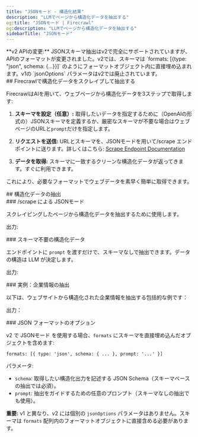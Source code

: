 ```yaml
---
title: "JSONモード - 構造化結果"
description: "LLMでページから構造化データを抽出する"
og:title: "JSONモード | Firecrawl"
og:description: "LLMでページから構造化データを抽出する"
sidebarTitle: "JSONモード"
---
```



<Note>
  **v2 APIの変更:** JSONスキーマ抽出はv2で完全にサポートされていますが、APIのフォーマットが変更されました。v2では、スキーマは `formats: [{type: "json", schema: {...}}]` のようにフォーマットオブジェクト内に直接埋め込まれます。v1の `jsonOptions` パラメータはv2では廃止されています。
</Note>


<div id="scrape-and-extract-structured-data-with-firecrawl">
  ## Firecrawlで構造化データをスクレイプして抽出する
</div>

FirecrawlはAIを用いて、ウェブページから構造化データを3ステップで取得します:

1. **スキーマを設定（任意）:**
   取得したいデータを指定するために（OpenAIの形式の）JSONスキーマを定義するか、厳密なスキーマが不要な場合はウェブページのURLと`prompt`だけを指定します。

2. **リクエストを送信:**
   URLとスキーマを、JSONモードを用いて/scrape エンドポイントに送ります。詳しくはこちら:
   [Scrape Endpoint Documentation](https://docs.firecrawl.dev/api-reference/endpoint/scrape)

3. **データを取得:**
   スキーマに一致するクリーンな構造化データが返ってきます。すぐに利用できます。

これにより、必要なフォーマットでウェブデータを素早く簡単に取得できます。

<div id="extract-structured-data">
  ## 構造化データの抽出
</div>

<div id="json-mode-via-scrape">
  ### /scrape による JSONモード
</div>

スクレイピングしたページから構造化データを抽出するために使用します。

<CodeGroup>

<ExtractPython />
<ExtractNode />
<ExtractCURL />

</CodeGroup>

出力:

<ExtractOutput />

<div id="structured-data-without-schema">
  ### スキーマ不要の構造化データ
</div>

エンドポイントに `prompt` を渡すだけで、スキーマなしで抽出できます。データの構造は LLM が決定します。

<CodeGroup>

<ExtractNoSchemaPython />
<ExtractNoSchemaNode />
<ExtractNoSchemaCURL />

</CodeGroup>

出力:

<ExtractNoSchemaOutput />

<div id="real-world-example-extracting-company-information">
  ### 実例：企業情報の抽出
</div>

以下は、ウェブサイトから構造化された企業情報を抽出する包括的な例です：

<CodeGroup>

<EventExamplePython />
<EventExampleNode />
<EventExampleCURL />

</CodeGroup>

出力：

<EventExampleOutput />

<div id="json-format-options">
  ### JSON フォーマットのオプション
</div>

v2 で JSONモード を使用する場合、`formats` にスキーマを直接埋め込んだオブジェクトを含めます:

`formats: [{ type: 'json', schema: { ... }, prompt: '...' }]`

パラメータ:

- `schema`: 取得したい構造化出力を記述する JSON Schema（スキーマベースの抽出では必須）。
- `prompt`: 抽出をガイドするための任意のプロンプト（スキーマなしの抽出でも使用）。

**重要:** v1 と異なり、v2 には個別の `jsonOptions` パラメータはありません。スキーマは `formats` 配列内のフォーマットオブジェクトに直接含める必要があります。